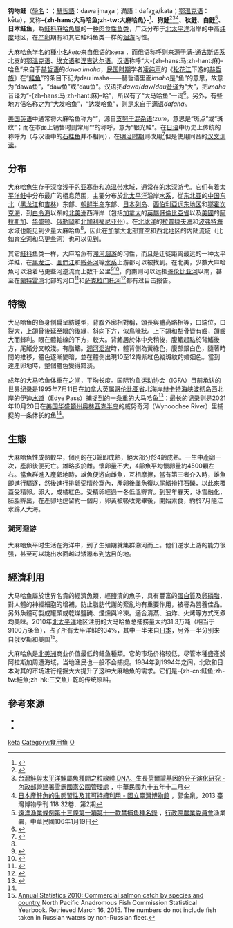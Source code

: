 {{noteTA
|T=zh-hant:大麻哈魚;zh-hans:大马哈鱼;zh-tw:鉤吻鮭;
|1=zh-hant:麻哈魚屬;zh-hans:马哈鱼属;zh-tw:鉤吻鮭屬;
|2=zh-hant:大麻哈魚;zh-hans:大马哈鱼;zh-tw:鉤吻鮭;
|3=zh-hant:麻哈魚;zh-hans:马哈鱼;zh-tw:鮭魚;
}}
{{Speciesbox
| name = 大麻哈魚
| image = Dog Salmon Breeding Male.jpg 
| genus = Oncorhynchus
| species = keta
| authority = [[约翰·朱利叶斯·沃尔鲍姆|Walbaum]], 1792
| synonyms = ''Salmo keta'' <small>Walbaum, 1792</small>
}}
{{nutritionalvalue | name=鮮大麻哈魚| water =75.38 g| kJ =502| protein =20.14 g| fat =3.77 g| carbs =0 g| fiber =0 g| calcium_mg =11| iron_mg =0.55| magnesium_mg =22| phosphorus_mg =283| potassium_mg =429| sodium_mg =50| zinc_mg =0.47| manganese_mg =0.015| selenium_μg =36.5| vitC_mg =0| thiamin_mg =0.08| riboflavin_mg =0.18| niacin_mg =7| pantothenic_mg =0.75| vitB6_mg=0.4| folate_ug =4| vitB12_ug =3| vitA_ug =30| vitE_mg =1.09| satfat =0.84 g| monofat =1.541 g| polyfat =0.898 g| tryptophan =0.226 g| threonine =0.883 g| isoleucine =0.928 g| leucine =1.637 g| lysine =1.849 g| methionine =0.596 g| cystine =0.216 g| phenylalanine =0.786 g| tyrosine =0.68 g| valine =1.037 g| arginine =1.205 g| histidine =0.593 g| alanine =1.218 g| aspartic acid =2.062 g| glutamic acid =3.006 g| glycine =0.967 g| proline =0.712 g| serine =0.822 g| alcohol =0 g| right=1 | source_usda=1 }}
'''钩吻鲑'''（[[學名|學名]]：{{snamei|Oncorhynchus keta}}；[[赫哲語|赫哲語]]：dawa ịmaχa；滿語：dafaχa/ḱata；[[鄂温克语|鄂温克语]]：kē̂ta），又称'''-{zh-hans:大马哈鱼;zh-tw:大麻哈魚}-'''<ref>{{cite book|author=[[伍漢霖|伍漢霖]]、[[邵廣昭|邵廣昭]]、賴春福、[[莊棣華|莊棣華]]、林沛立|title=拉漢世界魚類名典|publisher=水產出版社|year=2012|isbn=9789578596764}}</ref>、'''狗鮭'''<ref>{{Cite web |url=http://2008checklist.biodiv.tw/disc2008/doc/290.doc |title=台灣鮭魚 - 2008台灣物種多樣性研究現況研討會 |access-date=2017-06-04 |archive-date=2020-10-03 |archive-url=https://web.archive.org/web/20201003184107/http://2008checklist.biodiv.tw/disc2008/doc/290.doc |dead-url=no }}</ref><ref>[http://np.cpami.gov.tw/filesys/dl/type1/49/shei-pa_56.pdf 台灣鮭與太平洋鮭屬魚種間之粒線體 DNA、生長荷爾蒙基因的分子演化研究 - 內政部營建署雪霸國家公園管理處] {{Wayback|url=http://np.cpami.gov.tw/filesys/dl/type1/49/shei-pa_56.pdf |date=20180308165149 }}，中華民國九十五年十二月</ref><ref>[http://www.ntm.gov.tw/upload/education/book/20131002/6205076a-0fe1-4e9d-b203-a62df5b55c8c.pdf 日本產鮭魚的生態習性及其可持續利用 - 國立臺灣博物館] {{Wayback|url=http://www.ntm.gov.tw/upload/education/book/20131002/6205076a-0fe1-4e9d-b203-a62df5b55c8c.pdf |date=20180308232941 }}，郭金泉，2013 臺灣博物季刊 118 32卷．第2期</ref>、'''秋鮭'''、'''白鮭'''<ref>[https://www.fa.gov.tw/cht/LawsCentralDeepSea/content.aspx?id=13&chk=ea593d71-1a9d-400b-bbe6-ea8c9a10b76b&param=pn%3D2 遠洋漁業條例第十三條第一項第十一款禁捕魚種名錄] {{Wayback|url=https://www.fa.gov.tw/cht/LawsCentralDeepSea/content.aspx?id=13&chk=ea593d71-1a9d-400b-bbe6-ea8c9a10b76b&param=pn%3D2 |date=20201003184123 }}，[[行政院農業委員會|行政院農業委員會]]漁業署，中華民國106年1月19日</ref>、'''日本鲑鱼'''，為[[鲑科|鲑科]][[麻哈魚屬|麻哈魚屬]]的一[[种_(生物)|种]][[肉食性|肉食性]][[鱼类|鱼类]]，广泛分布于[[北太平洋|北太平洋]]沿岸的中高[[纬度|纬度]]地区，在[[产卵|产卵]]期有和其它鲑科鱼类一样的[[洄游|洄游]]习性。

大麻哈魚学名的[[種小名|種小名]]''keta''来自[[俄语|俄语]]的кета ，而俄语称呼则来源于[[满-通古斯语系|满-通古斯语系]]北支的[[鄂温克语|鄂温克语]]、[[埃文语|埃文语]]和[[涅吉达尔语|涅吉达尔语]]。[[汉语|汉语]]称呼“大-{zh-hans:马;zh-hant:麻}-哈鱼”来自于[[赫哲语|赫哲语]]的''dawa imaha''，[[民国时期|民国时期]]学者[[凌纯声|凌纯声]]的《[[松花江|松花江]]下游的[[赫哲族|赫哲族]]》在“[[鲑鱼|鲑鱼]]”的条目下记为dau imaha——赫哲语里面''imaha''是“鱼”的意思，故意为“dawa鱼”，“daw鱼”或“dau鱼”。汉语把''dawa''/''daw''/''dau''[[音译|音译]]为“大”，把''imaha''音译为“-{zh-hans:马;zh-hant:麻}-哈”，所以有了“大马哈鱼”一词<ref>{{citebook|author=胡增益|chapter=大马哈鱼一词的语源|title=中国语文|year=1999|volume=05|pages=58-60}}</ref>。另外，有些地方俗名称之为“大发哈鱼”，“达发哈鱼”，则是来自于[[满语|满语]]''dafaha''。

[[美国英语|美国英语]]中通常将大麻哈鱼称为“{{lang|en|chum salmon}}”，源自[[支努干人|支努干]][[混杂语言|混杂语]]''tzum''，意思是“斑点”或“斑纹”；而在市面上销售时则常用“{{lang|en|silverbrite salmon}}”的称呼，意为“银光鲑”。在[[日语|日语]]中历史上传统的称呼为{{nihongo|'''-{石桂魚}-'''|さけ|sa ke}}（与汉语中的[[中国少鳞鳜|石桂鱼]]并不相同），在[[明治时期|明治时期]]则改用{{nihongo|-{鮭}-|サケ}}<ref>{{Cite book |author=-{フジテレビトリビア普及委員会}- |year=2003 |title=トリビアの泉〜へぇの本〜 1 |publisher=-{講談社}- }}</ref>但是使用同音的[[汉文训读|汉文训读]]。

==分布==
大麻哈魚生存于深度浅于{{convert|50|m}}的[[亚寒带|亚寒带]]和[[凉温带|凉温带]]水域，通常在{{convert|5|至|13|m}}的水深游弋。它们有着[[太平洋鲑|太平洋鲑]]中分布最广的栖息范围，主要分布於[[北太平洋|北太平洋]]沿岸[[水系|水系]]，從[[东北亚|东北亚]]的[[中国东北|中国东北]]（[[黑龙江|黑龙江]]和[[吉林|吉林]]）东部、[[朝鲜半岛|朝鲜半岛]]东部、[[日本列岛|日本列岛]]、[[西伯利亞|西伯利亞]][[俄罗斯远东|远东地区]]和[[鄂霍次克海|鄂霍次克海]]，到[[白令海|白令海]]以东的[[北美洲|北美洲]]西海岸（包括[[加拿大|加拿大]]的[[英屬哥倫比亞省|英屬哥倫比亞省]]以及[[美國|美國]]的[[阿拉斯加|阿拉斯加]]、[[华盛顿州|华盛顿]]、[[俄勒岡|俄勒岡]]和[[北加利福尼亚州|北加利福尼亚州]]）。在[[北冰洋|北冰洋]]的[[拉普捷夫海|拉普捷夫海]]和[[波弗特海|波弗特海]]水域也能见到少量大麻哈魚<ref name="AugerotFoley2005"/>，因此在[[加拿大北部|加拿大北部]][[育空|育空]]和[[西北地区_(加拿大)|西北地区]]的内陆[[流域|流域]]（比如[[育空河|育空河]]和[[马更些河|马更些河]]）也可以见到。

其它[[鲑科|鲑科]]鱼类一样，大麻哈魚有[[溯河洄游|溯河洄游]]的习性，而且是迁徙距离最远的一种太平洋鲑，在[[黑龙江|黑龙江]]、[[圖們江|圖們江]]和[[綏芬河|綏芬河]]等[[水系|水系]]上游都可以被找到。在北美，少數大麻哈魚可以沿着马更些河逆流而上数千公里<ref name="AugerotFoley2005">{{cite book|last1=Augerot|first1=Xanthippe|last2=Foley|first2=Dana Nadel|title=Atlas of Pacific salmon: the first map-based status assessment of salmon in the North Pacific|year=2005|publisher=University of California Press|isbn=978-0-520-24504-4|pages=68–71}}</ref><ref>{{cite report |title=Pacific Salmon in Canada’s Arctic Draining Rivers, With Emphasis on Those in British Columbia and the Yukon |authors=J.R. Irvine, E. Linn, K. Gillespie, C. McLeod, and J.D. Reist |date=March 2009 |publisher=Pacific Fisheries Resource Conservation Council |url=https://www.psf.ca/sites/default/files/R-59_StockStatusArcticSalmon2009.pdf |access-date=December 30, 2017 |archive-date=2021-04-30 |archive-url=https://web.archive.org/web/20210430130111/https://www.psf.ca/sites/default/files/R-59_StockStatusArcticSalmon2009.pdf }}</ref>，向南则可以远抵[[哥伦比亚河|哥伦比亚河]]以南，甚至在[[蒙特雷湾|蒙特雷湾]]北部的河口<ref name=Scofield>{{cite journal |title=The humpback and dog salmon taken in San Lorenzo River. |author=N. B. Scofield |year=1916 |journal=California Fish and Game |volume=2 |number=1 |page=41}}</ref>和[[萨克拉门托河|萨克拉门托河]]<ref name=Hallock>{{cite journal |title=Five Species of Salmon, Oncorhynchus, in the Sacramento River, California |authors=Richard J. Hallock and Donald H. Fry Jr. |journal=California Fish and Game |volume=53 |number=1 |pages=5~22 |citeseerx=10.1.1.475.6744 }}</ref>都有过目击报告。

==特徵==
大马哈鱼的鱼身側扁呈紡錘型，背腹外廓相對稱，頭長與體高略相等，口端位，口裂大，上頜骨後延至眼的後緣，斜向下方，似鳥喙狀。上下頜和犁骨皆有齒，頜齒大而鋒利。眼在體軸線的下方，較大。背鰭居於体中央稍後，腹鰭起點於背鰭後方，尾鰭分叉較淺。有脂鰭。[[溯河洄游|溯河洄游]]時，體背側為黃綠色，腹部銀白色，隨著時間的推移，體色逐漸變暗，並在體側出現10至12條紫紅色縱斑紋的婚姻色。當到達產卵地時，整個體色變得黯淡。

成年的大马哈鱼体重在{{convert|4.4|至|10.0|kg|lb|lk=on}}之间，平均长度{{convert|60|cm|in|lk=on}}。国际钓鱼运动协会（IGFA）目前承认的世界纪录是1995年7月11日在[[加拿大|加拿大]][[英属哥伦比亚省|英属哥伦比亚省]]北海岸[[赫卡特海峡|赫卡特海峡]][[波彻岛|波彻岛]]西北岸的伊迪[[水道|水道]]（Edye Pass）捕捉到的一条重{{convert|35|lb|kg|2|order=flip}}的大马哈鱼<ref name="IGFA records">{{citeweb|url=https://igfa.org/igfa-world-records-search/?search_type=CommonNameSummary&search_term_1=Salmon%2C+chum|title=All Tackle World Records - Salmon, chum (Oncorhynchus keta)|publisher=International Game Fish Association|access-date=2022-02-13|archive-date=2022-02-13|archive-url=https://web.archive.org/web/20220213094314/https://igfa.org/igfa-world-records-search/?search_type=CommonNameSummary&search_term_1=Salmon,+chum}}</ref>；最长的记录则是2021年10月20日在[[美国|美国]][[华盛顿州|华盛顿州]][[奥林匹克半岛|奥林匹克半岛]]的威努奇河（Wynoochee River）里捕捉的一条体长{{convert|71|cm}}的鱼<ref name="IGFA records"/>。

==生態==
大麻哈魚性成熟較早，個別的在3齡即成熟，絕大部分於4齡成熟。一生中產卵一次，產卵後便死亡。雄略多於雌。懷卵量不大，4齡魚平均懷卵量約4500顆左右。當魚群進入產卵地時，雄魚便游向雌魚，互相摩擦，當有第三者介入時，雄魚即進行驅逐，然後進行排卵受精於窩內，產卵後雌魚復以尾鰭撥打石礫，以此來覆蓋受精卵。卵大，成橘紅色。受精卵經過一冬低溫孵育。到翌年春天，冰雪融化，胚胎孵出，在產卵地逗留約一個月，卵黃被吸收完畢後，開始索食，約於7月隨江水歸入大海。

===溯河迴游===
大麻哈魚平时生活在海洋中，到了生殖期就集群溯河而上。他们逆水上游的能力很强，甚至可以跳出水面越过矮瀑布到达目的地。

==經濟利用==
大马哈鱼屬於世界名貴的經濟魚類，經鹽漬的魚子，具有豐富的[[蛋白質|蛋白質]]及[[卵磷脂|卵磷脂]]，對人體的神經細胞的增補，防止脂肪代謝的紊亂均有重要作用，被譽為營養佳品。另外魚體可製成罐頭或乾燥鹽醃、煙燻與冷凍。適合清蒸、油炸、火烤等方式烹煮均美味。2010年[[北太平洋|北太平洋]]地区注册的大马哈鱼总捕捞量大约31.3万吨（相当于9100万条鱼），占了所有太平洋鲑的34%，其中一半来自[[日本|日本]]，另外一半分别来自[[俄罗斯|俄罗斯]]和[[美国|美国]]<ref>[http://www.npafc.org/new/publications/Statistical%20Yearbook/Data/2010/2010page.htm Annual Statistics 2010: Commercial salmon catch by species and country] {{Wayback|url=http://www.npafc.org/new/publications/Statistical%20Yearbook/Data/2010/2010page.htm |date=20180623055111 }} North Pacific Anadromous Fish Commission Statistical Yearbook. Retrieved March 16, 2015. The numbers do not include fish taken in Russian waters by non-Russian fleet.</ref>。

大麻哈魚是[[北美洲|北美洲]]商业价值最低的鲑鱼種類。它的市场价格较低，尽管本種盛產於阿拉斯加周遭海域，当地渔民也一般不会捕捉。1984年到1994年之间，北欧和日本对其的市场进行挖掘大大提升了这种大麻哈魚的需求。它们是-{zh-cn:鲑鱼;zh-tw:鮭魚;zh-hk:三文魚}-乾的传统原料。

==參考來源==
{{reflist|30em}}
*{{ITIS|ID=161976|taxon=''Oncorhynchus keta''|downloaded= 2007年3月18日}}
*{{FishBase_species|genus=Oncorhynchus|species=keta|year=2011|month=12}}

{{salmon}}
{{Taxonbar|from=Q475211}}

[[Category:麻哈魚屬|keta]]
[[Category:食用鱼|Category:食用鱼]]
[[Category:1792年描述的鱼类|O]]